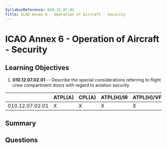 ```yaml
---
SyllabusReference: 010.12.07.02
Title: ICAO Annex 6 - Operation of Aircraft - Security
---
```


# ICAO Annex 6 - Operation of Aircraft - Security

## Learning Objectives

1. **010.12.07.02.01** -- Describe the special considerations referring to
   flight crew compartment doors with regard to aviation security.

|                 | ATPL(A) | CPL(A) | ATPL(H)/IR | ATPL(H)/VFR | CPL(H) | IR  | CBIR(A) |
| --------------- | ------- | ------ | ---------- | ----------- | ------ | --- | ------- |
| 010.12.07.02.01 | X       | X      | X          | X           | X      |     |         |

## Summary

## Questions
